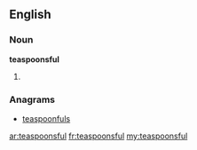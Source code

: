 ==English==

===Noun===
'''teaspoonsful'''

# {{plural of|[[teaspoonful]]}}

===Anagrams===
* [[teaspoonfuls#English|teaspoonfuls]]

[[ar:teaspoonsful]]
[[fr:teaspoonsful]]
[[my:teaspoonsful]]